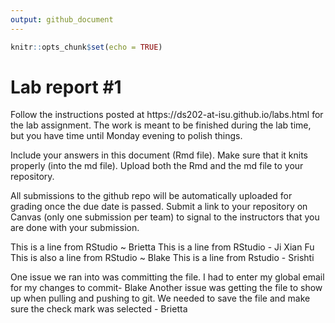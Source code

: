 ```yaml
---
output: github_document
---
```


<!-- README.md is generated from README.Rmd. Please edit the README.Rmd file -->


```r
knitr::opts_chunk$set(echo = TRUE)
```

# Lab report #1

Follow the instructions posted at https://ds202-at-isu.github.io/labs.html for the lab assignment. The work is meant to be finished during the lab time, but you have time until Monday evening to polish things.

Include your answers in this document (Rmd file). Make sure that it knits properly (into the md file). Upload both the Rmd and the md file to your repository.  

All submissions to the github repo will be automatically uploaded for grading once the due date is passed.
Submit a link to your repository on Canvas (only one submission per team) to signal to the instructors that you are done with your submission.

This is a line from RStudio ~ Brietta
This is a line from RStudio - Ji Xian Fu
This is also a line from RStudio ~ Blake
This is a line from Rstudio - Srishti

One issue we ran into was committing the file. I had to enter my global email for my changes to commit- Blake
Another issue was getting the file to show up when pulling and pushing to git.  We needed to save the file and make sure the check mark was selected - Brietta
